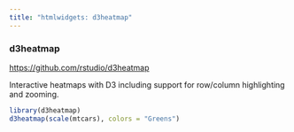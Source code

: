 ```yaml
---
title: "htmlwidgets: d3heatmap"
---
```


### d3heatmap
<https://github.com/rstudio/d3heatmap>

Interactive heatmaps with D3 including support for row/column highlighting and zooming.

```r
library(d3heatmap)
d3heatmap(scale(mtcars), colors = "Greens")
```



